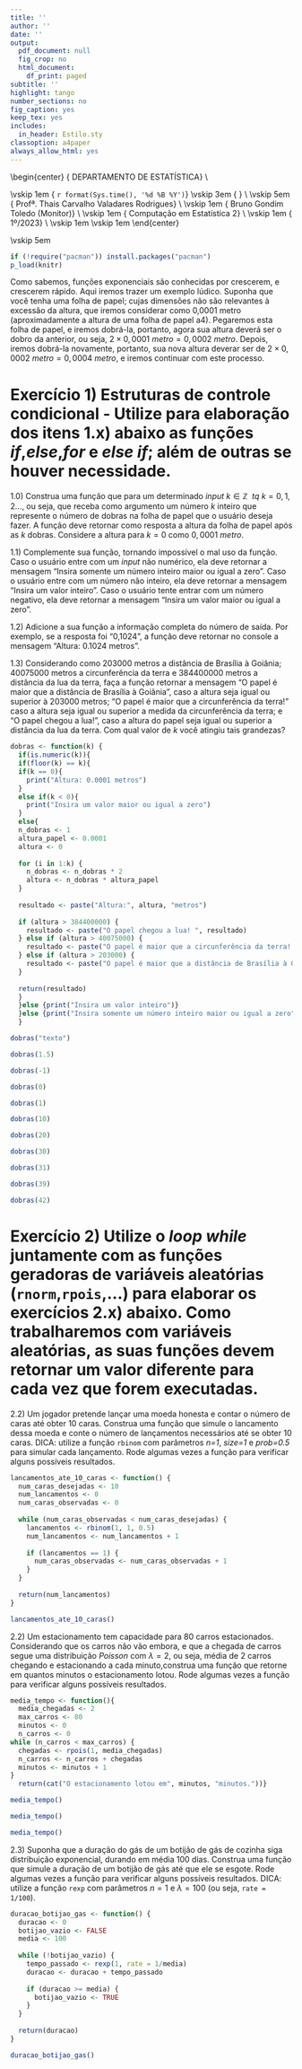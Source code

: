 ```yaml
---
title: ''
author: ''
date: ''
output:
  pdf_document: null
  fig_crop: no
  html_document:
    df_print: paged
subtitle: ''
highlight: tango
number_sections: no
fig_caption: yes
keep_tex: yes
includes:
  in_header: Estilo.sty
classoption: a4paper
always_allow_html: yes
---
```

  
  
\begin{center}
{\Large
  DEPARTAMENTO DE ESTATÍSTICA} \\
\vspace{0.5cm}
\begin{figure}[!t]
\centering
\includegraphics[width=9cm, keepaspectratio]{logo-UnB.eps}
\end{figure}
\vskip 1em
{\large
  `r format(Sys.time(), '%d %B %Y')`}
\vskip 3em
{\LARGE
  \textbf{Funções}} \\
\vskip 5em
{\Large
  Profª. Thais Carvalho Valadares Rodrigues} \\
\vskip 1em
{\Large
  Bruno Gondim Toledo (Monitor)} \\
\vskip 1em
{\Large
  Computação em Estatística 2} \\
\vskip 1em
{\Large
  1º/2023} \\
\vskip 1em
\vskip 1em
\end{center}

\vskip 5em

```r

if (!require("pacman")) install.packages("pacman")
p_load(knitr)

```

\newpage

\begin{center}
{\Large
  \textbf{Exponenciais}} \\
\end{center}

Como sabemos, funções exponenciais são conhecidas por crescerem, e crescerem rápido. Aqui iremos trazer um exemplo lúdico. Suponha que você tenha uma folha de papel; cujas dimensões não são relevantes à excessão da altura, que iremos considerar como 0,0001 metro (aproximadamente a altura de uma folha de papel a4). Pegaremos esta folha de papel, e iremos dobrá-la, portanto, agora sua altura deverá ser o dobro da anterior, ou seja, $2 \times 0,0001 \ metro = 0,0002 \ metro$. Depois, iremos dobrá-la novamente, portanto, sua nova altura deverar ser de $2 \times 0,0002 \ metro = 0,0004 \ metro$, e iremos continuar com este processo.

# Exercício 1) Estruturas de controle condicional - Utilize para elaboração dos itens 1.x) abaixo as funções *if*,*else*,*for* e *else if*; além de outras se houver necessidade.

1.0) Construa uma função que para um determinado *input* $k \in \mathbb{Z} \ \ tq \ k = 0,1,2...$, ou seja, que receba como argumento um número *k* inteiro que represente o número de dobras na folha de papel que o usuário deseja fazer. A função deve retornar como resposta a altura da folha de papel após as *k* dobras. Considere a altura para $k = 0$ como $0,0001 \ metro$.

1.1) Complemente sua função, tornando impossível o mal uso da função. Caso o usuário entre com um *input* não numérico, ela deve retornar a mensagem "Insira somente um número inteiro maior ou igual a zero". Caso o usuário entre com um número não inteiro, ela deve retornar a mensagem "Insira um valor inteiro". Caso o usuário tente entrar com um número negativo, ela deve retornar a mensagem "Insira um valor maior ou igual a zero".

1.2) Adicione a sua função a informação completa do número de saída. Por exemplo, se a resposta foi "0,1024", a função deve retornar no console a mensagem "Altura: 0.1024 metros".

1.3) Considerando como 203000 metros a distância de Brasília à Goiânia; 40075000 metros a circunferência da terra e 384400000 metros a distância da lua da terra, faça a função retornar a mensagem "O papel é maior que a distância de Brasília à Goiânia", caso a altura seja igual ou superior à 203000 metros; "O papel é maior que a circunferência da terra!" caso a altura seja igual ou superior a medida da circunferência da terra; e "O papel chegou a lua!", caso a altura do papel seja igual ou superior a distância da lua da terra. Com qual valor de *k* você atingiu tais grandezas?

```r
dobras <- function(k) {
  if(is.numeric(k)){
  if(floor(k) == k){
  if(k == 0){
    print("Altura: 0.0001 metros")
  }
  else if(k < 0){
    print("Insira um valor maior ou igual a zero")
  }
  else{
  n_dobras <- 1
  altura_papel <- 0.0001
  altura <- 0
  
  for (i in 1:k) {
    n_dobras <- n_dobras * 2
    altura <- n_dobras * altura_papel
  }
  
  resultado <- paste("Altura:", altura, "metros")
  
  if (altura > 384400000) {
    resultado <- paste("O papel chegou a lua! ", resultado)
  } else if (altura > 40075000) {
    resultado <- paste("O papel é maior que a circunferência da terra! ", resultado)
  } else if (altura > 203000) {
    resultado <- paste("O papel é maior que a distância de Brasília à Goiânia", resultado)
  }
  
  return(resultado)
  } 
  }else {print("Insira um valor inteiro")}
  }else {print("Insira somente um número inteiro maior ou igual a zero")}
  }

dobras("texto")

dobras(1.5)

dobras(-1)

dobras(0)

dobras(1)

dobras(10)

dobras(20)

dobras(30)

dobras(31)

dobras(39)

dobras(42)

```


\newpage

\begin{center}
{\Large
  \textbf{Variáveis aleatórias}} \\
\end{center}

# Exercício 2) Utilize o *loop while* juntamente com as funções geradoras de variáveis aleatórias (`rnorm`,`rpois`,...) para elaborar os exercícios 2.x) abaixo. Como trabalharemos com variáveis aleatórias, as suas funções devem retornar um valor diferente para cada vez que forem executadas.

2.2) Um jogador pretende lançar uma moeda honesta e contar o número de caras até obter 10 caras. Construa uma função que simule o lancamento dessa moeda e conte o número de lançamentos necessários até se obter 10 caras. DICA: utilize a função `rbinom` com parâmetros *n=1*, *size=1* e *prob=0.5* para simular cada lançamento. Rode algumas vezes a função para verificar alguns possíveis resultados.

```r

lancamentos_ate_10_caras <- function() {
  num_caras_desejadas <- 10
  num_lancamentos <- 0
  num_caras_observadas <- 0
  
  while (num_caras_observadas < num_caras_desejadas) {
    lancamentos <- rbinom(1, 1, 0.5)
    num_lancamentos <- num_lancamentos + 1
    
    if (lancamentos == 1) {
      num_caras_observadas <- num_caras_observadas + 1
    }
  }
  
  return(num_lancamentos)
}

lancamentos_ate_10_caras()

```


2.2) Um estacionamento tem capacidade para 80 carros estacionados. Considerando que os carros não vão embora, e que a chegada de carros segue uma distribuição *Poisson* com $\lambda=2$, ou seja, média de 2 carros chegando e estacionando a cada minuto,construa uma função que retorne em quantos minutos o estacionamento lotou. Rode algumas vezes a função para verificar alguns possíveis resultados.

```r

media_tempo <- function(){
  media_chegadas <- 2
  max_carros <- 80
  minutos <- 0
  n_carros <- 0
while (n_carros < max_carros) {
  chegadas <- rpois(1, media_chegadas)
  n_carros <- n_carros + chegadas
  minutos <- minutos + 1
}
  return(cat("O estacionamento lotou em", minutos, "minutos."))}

media_tempo()

media_tempo()

media_tempo()

```

2.3) Suponha que a duração do gás de um botijão de gás de cozinha siga distribuição exponencial, durando em média 100 dias. Construa uma função que simule a duração de um botijão de gás até que ele se esgote. Rode algumas vezes a função para verificar alguns possíveis resultados. DICA: utilize a função `rexp` com parâmetros $n=1$ e $\lambda=100$ (ou seja, `rate = 1/100`).

```r

duracao_botijao_gas <- function() {
  duracao <- 0
  botijao_vazio <- FALSE
  media <- 100
  
  while (!botijao_vazio) {
    tempo_passado <- rexp(1, rate = 1/media)
    duracao <- duracao + tempo_passado
    
    if (duracao >= media) {
      botijao_vazio <- TRUE
    }
  }
  
  return(duracao)
}

duracao_botijao_gas()

```

